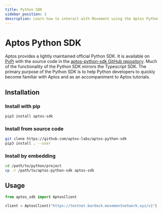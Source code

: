 ```yaml
---
title: Python SDK
sidebar_position: 3
description: Learn how to interact with Movement using the Aptos Python SDK.
---
```


# Aptos Python SDK

Aptos provides a lightly maintained official Python SDK. It is available on [PyPi](https://pypi.org/project/aptos-sdk/) with the source code in the [aptos-python-sdk GitHub repository](https://github.com/aptos-labs/aptos-python-sdk). Much of the functionality of the Python SDK mirrors the Typescript SDK. The primary purpose of the Python SDK is to help Python developers to quickly become familiar with Aptos and as an accompaniment to Aptos tutorials.

## Installation

### Install with pip 

```bash
pip3 install aptos-sdk
```

### Install from source code

```bash
git clone https://github.com/aptos-labs/aptos-python-sdk
pip3 install . --user
```

### Install by embedding

```bash
cd /path/to/python/project
cp -r /path/to/aptos-python-sdk aptos-sdk
```

## Usage

```python
from aptos_sdk import AptosClient

client = AptosClient("https://testnet.bardock.movementnetwork.xyz/v1")
```